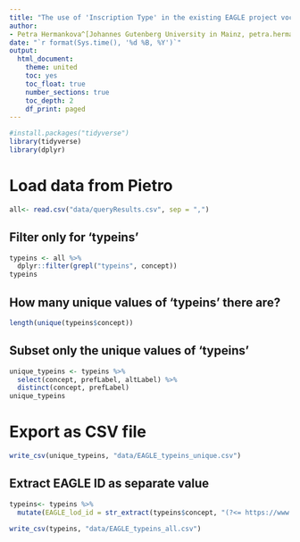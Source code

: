 ```yaml
---
title: "The use of 'Inscription Type' in the existing EAGLE project vocabularies"
author:
- Petra Hermankova^[Johannes Gutenberg University in Mainz, petra.hermankova@uni-mainz.de, https://orcid.org/0000-0002-6349-0540]
date: "`r format(Sys.time(), '%d %B, %Y')`"
output:
  html_document:
    theme: united
    toc: yes
    toc_float: true
    number_sections: true
    toc_depth: 2
    df_print: paged
---
```


```r
#install.packages("tidyverse")
library(tidyverse)
library(dplyr)
```

# Load data from Pietro
```r
all<- read.csv("data/queryResults.csv", sep = ",")
```

## Filter only for 'typeins'
```r
typeins <- all %>% 
  dplyr::filter(grepl("typeins", concept))
typeins
```

## How many unique values of 'typeins' there are?
```r
length(unique(typeins$concept))
```

## Subset only the unique values of 'typeins'
```r
unique_typeins <- typeins %>% 
  select(concept, prefLabel, altLabel) %>% 
  distinct(concept, prefLabel)
unique_typeins
```
# Export as CSV file
```r
write_csv(unique_typeins, "data/EAGLE_typeins_unique.csv")
```


## Extract EAGLE ID as separate value

```r
typeins<- typeins %>% 
  mutate(EAGLE_lod_id = str_extract(typeins$concept, "(?<= https://www.eagle-network.eu/voc/typeins/lod/)[:digit:]{1,3}")) 

write_csv(typeins, "data/EAGLE_typeins_all.csv")

```




